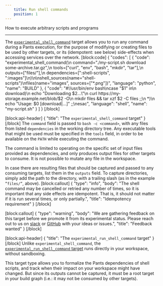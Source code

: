 ```yaml
---
    title: Run shell commands
    position: 1
---
```


How to execute arbitrary scripts and programs

---

The [`experimental_shell_command`](../../reference/targets/experimental_shell_command.mdx) target allows you to run any command during a Pants execution, for the purpose of modifying or creating files to be used by other targets, or its (idempotent: see below) side-effects when accessing services over the network.
[block:code]
{
"codes": [
{
"code": "experimental_shell_command(\n command=\"./my-script.sh download some-archive.tar.gz\",\n tools=[\"curl\", \"env\", \"bash\", \"mkdir\", \"tar\"],\n outputs=[\"files/\"],\n dependencies=[\":shell-scripts\", \":images\"]\n)\n\nshell_sources(name=\"shell-scripts\")\nfiles(name=\"images\", sources=[\"*.png\"])",
"language": "python",
"name": "BUILD"
},
{
"code": "#!/usr/bin/env bash\ncase \"$1\" in\n download)\n echo \"Downloading $2...\"\n curl https://my-storage.example.net/blob/$2 -O\n mkdir files && tar xzf $2 -C files ;;\n \*)\n echo \"Usage: $0 [download|...]\" ;;\nesac",
"language": "shell",
"name": "my-script.sh"
}
]
}
[/block]

[block:api-header]
{
"title": "The `experimental_shell_command` target"
}
[/block]
The `command` field is passed to `bash -c <command>`, with any files from listed `dependencies` in the working directory tree. Any executable tools that might be used must be specified in the `tools` field, in order to be available on the `PATH` while executing the command.

The command is limited to operating on the specific set of input files provided as dependencies, and only produces output files for other targets to consume. It is not possible to mutate any file in the workspace.

In case there are resulting files that should be captured and passed to any consuming targets, list them in the `outputs` field. To capture directories, simply add the path to the directory, with a trailing slash (as in the example `”files/”`, above).
[block:callout]
{
"type": "info",
"body": "The shell command may be cancelled or retried any number of times, so it is important that any side effects are idempotent. That is, it should not matter if it is run several times, or only partially.",
"title": "Idempotency requirement"
}
[/block]

[block:callout]
{
"type": "warning",
"body": "We are gathering feedback on this target before we promote it from its experimental status. Please reach out to us on [slack](https://join.slack.com/t/pantsbuild/shared_invite/zt-d0uh0mok-RLvVosDiX6JDpvStH~bFBA) or [GitHub](https://github.com/pantsbuild/pants) with your ideas or issues.",
"title": "Feedback wanted"
}
[/block]

[block:api-header]
{
"title": "The `experimental_run_shell_command` target"
}
[/block]
Unlike `experimental_shell_command`, the [`experimental_run_shell_command` target](../../reference/targets/experimental_run_shell_command.mdx) runs directly in your workspace, without sandboxing.

This target type allows you to formalize the Pants dependencies of shell scripts, and track when their impact on your workspace might have changed. But since its outputs cannot be captured, it must be a root target in your build graph (i.e.: it may not be consumed by other targets).
